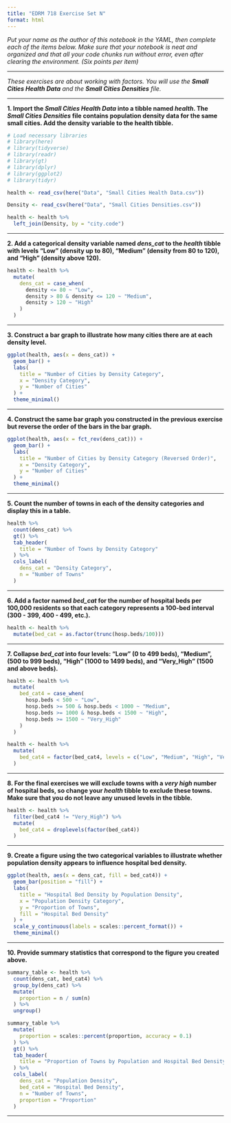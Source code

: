 ```yaml
---
title: "EDRM 718 Exercise Set N"
format: html
---
```


*Put your name as the author of this notebook in the YAML, then complete each of the items below. Make sure that your notebook is neat and organized and that all your code chunks run without error, even after clearing the environment. (Six points per item)*

***

*These exercises are about working with factors. You will use the **Small Cities Health Data** and the **Small Cities Densities** file.*

***

**1. Import the *Small Cities Health Data* into a tibble named *health*. The *Small
Cities Densities* file contains population density data for the same small cities. Add the density variable to the health tibble.**

```r
# Load necessary libraries
# library(here)
# library(tidyverse)
# library(readr)
# library(gt)
# library(dplyr)
# library(ggplot2)
# library(tidyr)

health <- read_csv(here("Data", "Small Cities Health Data.csv"))

Density <- read_csv(here("Data", "Small Cities Densities.csv"))

health <- health %>%
  left_join(Density, by = "city.code")
```


***

**2. Add a categorical density variable named *dens_cat* to the *health* tibble with levels “Low” (density up to 80), “Medium” (density from 80 to 120), and “High” (density above 120).**
```r
health <- health %>%
  mutate(
    dens_cat = case_when(
      density <= 80 ~ "Low",
      density > 80 & density <= 120 ~ "Medium",
      density > 120 ~ "High"
    )
  )
```

***

**3. Construct a bar graph to illustrate how many cities there are at each density level.**
```r
ggplot(health, aes(x = dens_cat)) +
  geom_bar() +
  labs(
    title = "Number of Cities by Density Category",
    x = "Density Category",
    y = "Number of Cities"
  ) +
  theme_minimal()
```


***

**4. Construct the same bar graph you constructed in the previous exercise but reverse the order of the bars in the bar graph.**

```r
ggplot(health, aes(x = fct_rev(dens_cat))) +
  geom_bar() +
  labs(
    title = "Number of Cities by Density Category (Reversed Order)",
    x = "Density Category",
    y = "Number of Cities"
  ) +
  theme_minimal()
```


***

**5. Count the number of towns in each of the density categories and display this in a table.**
```r
health %>%
  count(dens_cat) %>%
  gt() %>%
  tab_header(
    title = "Number of Towns by Density Category"
  ) %>%
  cols_label(
    dens_cat = "Density Category",
    n = "Number of Towns"
  )
```


***

**6. Add a factor named *bed_cat* for the number of hospital beds per 100,000 residents so that each category represents a 100-bed interval (300 - 399, 400 - 499, etc.).**
```r
health <- health %>%
  mutate(bed_cat = as.factor(trunc(hosp.beds/100)))
```


***

**7. Collapse *bed_cat* into four levels: "Low" (0 to 499 beds), "Medium", (500 to 999 beds), "High" (1000 to 1499 beds), and "Very_High" (1500 and above beds).**
```r
health <- health %>%
  mutate(
    bed_cat4 = case_when(
      hosp.beds < 500 ~ "Low",
      hosp.beds >= 500 & hosp.beds < 1000 ~ "Medium",
      hosp.beds >= 1000 & hosp.beds < 1500 ~ "High",
      hosp.beds >= 1500 ~ "Very_High"
    )
  )

health <- health %>%
  mutate(
    bed_cat4 = factor(bed_cat4, levels = c("Low", "Medium", "High", "Very_High"), ordered = TRUE)
  )
```

***

**8. For the final exercises we will exclude towns with a *very high* number of hospital beds, so change your *health* tibble to exclude these towns. Make sure that you do not leave any unused levels in the tibble.**
```r
health <- health %>%
  filter(bed_cat4 != "Very_High") %>%
  mutate(
    bed_cat4 = droplevels(factor(bed_cat4))
  )
```


***

**9. Create a figure using the two categorical variables to illustrate whether population density appears to influence hospital bed density.**
```r
ggplot(health, aes(x = dens_cat, fill = bed_cat4)) +
  geom_bar(position = "fill") +
  labs(
    title = "Hospital Bed Density by Population Density",
    x = "Population Density Category",
    y = "Proportion of Towns",
    fill = "Hospital Bed Density"
  ) +
  scale_y_continuous(labels = scales::percent_format()) +
  theme_minimal()
```

***

**10. Provide summary statistics that correspond to the figure you created above.**
```r
summary_table <- health %>%
  count(dens_cat, bed_cat4) %>%
  group_by(dens_cat) %>%
  mutate(
    proportion = n / sum(n)
  ) %>%
  ungroup()

summary_table %>%
  mutate(
    proportion = scales::percent(proportion, accuracy = 0.1)
  ) %>%
  gt() %>%
  tab_header(
    title = "Proportion of Towns by Population and Hospital Bed Density"
  ) %>%
  cols_label(
    dens_cat = "Population Density",
    bed_cat4 = "Hospital Bed Density",
    n = "Number of Towns",
    proportion = "Proportion"
  )
```


***
